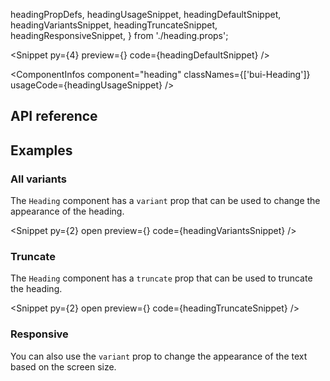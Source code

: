   headingPropDefs,
  headingUsageSnippet,
  headingDefaultSnippet,
  headingVariantsSnippet,
  headingTruncateSnippet,
  headingResponsiveSnippet,
} from './heading.props';

<PageTitle
  title="Heading"
  description="Headings are used to structure the content of your page."
/>

<Snippet
  py={4}
  preview={<HeadingSnippet story="Title1" />}
  code={headingDefaultSnippet}
/>

<ComponentInfos
  component="heading"
  classNames={['bui-Heading']}
  usageCode={headingUsageSnippet}
/>

## API reference

<PropsTable data={headingPropDefs} />

## Examples

### All variants

The `Heading` component has a `variant` prop that can be used to change the
appearance of the heading.

<Snippet
  py={2}
  open
  preview={<HeadingSnippet story="AllVariants" />}
  code={headingVariantsSnippet}
/>

### Truncate

The `Heading` component has a `truncate` prop that can be used to truncate the
heading.

<Snippet
  py={2}
  open
  preview={<HeadingSnippet story="Truncate" />}
  code={headingTruncateSnippet}
/>

### Responsive

You can also use the `variant` prop to change the appearance of the text based
on the screen size.

<CodeBlock code={headingResponsiveSnippet} />
